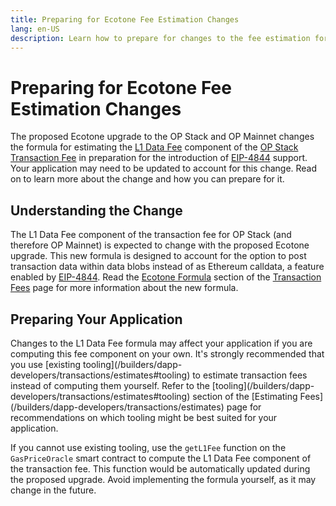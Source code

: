 ```yaml
---
title: Preparing for Ecotone Fee Estimation Changes
lang: en-US
description: Learn how to prepare for changes to the fee estimation formula in the proposed Ecotone upgrade.
---
```



# Preparing for Ecotone Fee Estimation Changes

The proposed Ecotone upgrade to the OP Stack and OP Mainnet changes the formula for estimating the [L1 Data Fee](/stack/transactions/fees#l1-data-fee) component of the [OP Stack Transaction Fee](/stack/transactions/fees) in preparation for the introduction of [EIP-4844](https://eip4844.com) support.
Your application may need to be updated to account for this change.
Read on to learn more about the change and how you can prepare for it.

## Understanding the Change

The L1 Data Fee component of the transaction fee for OP Stack (and therefore OP Mainnet) is expected to change with the proposed Ecotone upgrade.
This new formula is designed to account for the option to post transaction data within data blobs instead of as Ethereum calldata, a feature enabled by [EIP-4844](https://eip4844.com).
Read the [Ecotone Formula](/stack/transactions/fees#ecotone) section of the [Transaction Fees](/stack/transactions/fees) page for more information about the new formula.

## Preparing Your Application

<Callout type="warning">
  Changes to the L1 Data Fee formula may affect your application if you are computing this fee component on your own.
</Callout>
It's strongly recommended that you use [existing tooling](/builders/dapp-developers/transactions/estimates#tooling) to estimate transaction fees instead of computing them yourself.
Refer to the [tooling](/builders/dapp-developers/transactions/estimates#tooling) section of the [Estimating Fees](/builders/dapp-developers/transactions/estimates) page for recommendations on which tooling might be best suited for your application.

If you cannot use existing tooling, use the `getL1Fee` function on the `GasPriceOracle` smart contract to compute the L1 Data Fee component of the transaction fee.
This function would be automatically updated during the proposed upgrade.
Avoid implementing the formula yourself, as it may change in the future.
